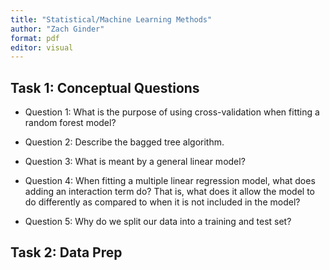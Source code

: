 ```yaml
---
title: "Statistical/Machine Learning Methods"
author: "Zach Ginder"
format: pdf
editor: visual
---
```


## Task 1: Conceptual Questions

-   Question 1: What is the purpose of using cross-validation when fitting a random forest model?

-   Question 2: Describe the bagged tree algorithm.

-   Question 3: What is meant by a general linear model?

-   Question 4: When fitting a multiple linear regression model, what does adding an interaction term do? That is, what does it allow the model to do differently as compared to when it is not included in the model?

-   Question 5: Why do we split our data into a training and test set?

## Task 2: Data Prep
